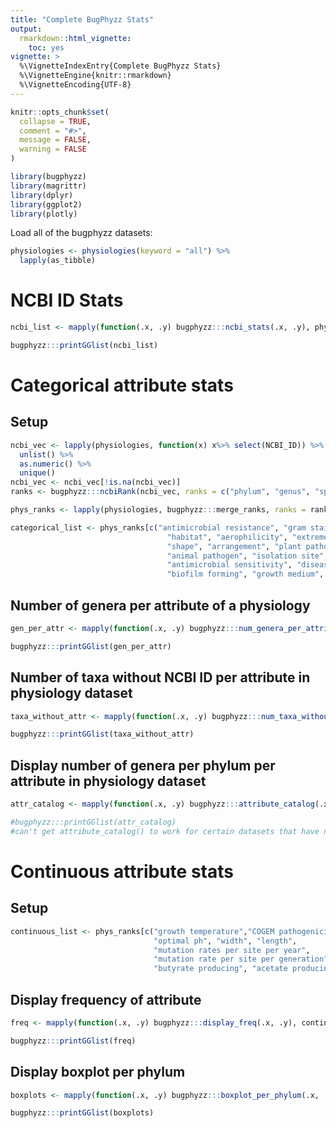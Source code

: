 ```yaml
---
title: "Complete BugPhyzz Stats"
output:
  rmarkdown::html_vignette:
    toc: yes
vignette: >
  %\VignetteIndexEntry{Complete BugPhyzz Stats}
  %\VignetteEngine{knitr::rmarkdown}
  %\VignetteEncoding{UTF-8}
---
```


```r
knitr::opts_chunk$set(
  collapse = TRUE,
  comment = "#>",
  message = FALSE,
  warning = FALSE
)

```

```r
library(bugphyzz)
library(magrittr)
library(dplyr)
library(ggplot2)
library(plotly)
```

Load all of the bugphyzz datasets:

```r
physiologies <- physiologies(keyword = "all") %>% 
  lapply(as_tibble)
```

# NCBI ID Stats

```r
ncbi_list <- mapply(function(.x, .y) bugphyzz:::ncbi_stats(.x, .y), physiologies, names(physiologies), SIMPLIFY = FALSE)
```
```r
bugphyzz:::printGGlist(ncbi_list)
```

# Categorical attribute stats

## Setup

```r
ncbi_vec <- lapply(physiologies, function(x) x%>% select(NCBI_ID)) %>% 
  unlist() %>% 
  as.numeric() %>% 
  unique()
ncbi_vec <- ncbi_vec[!is.na(ncbi_vec)]
ranks <- bugphyzz:::ncbiRank(ncbi_vec, ranks = c("phylum", "genus", "species"))
```
```r
phys_ranks <- lapply(physiologies, bugphyzz:::merge_ranks, ranks = ranks)
```


```r
categorical_list <- phys_ranks[c("antimicrobial resistance", "gram stain",
                                   "habitat", "aerophilicity", "extreme environment",
                                   "shape", "arrangement", "plant pathogenicity",
                                   "animal pathogen", "isolation site",
                                   "antimicrobial sensitivity", "disease association",
                                   "biofilm forming", "growth medium", "spore shape")]
```

## Number of genera per attribute of a physiology

```r
gen_per_attr <- mapply(function(.x, .y) bugphyzz:::num_genera_per_attribute(.x, .y), categorical_list, names(categorical_list), SIMPLIFY = FALSE)
```
```r
bugphyzz:::printGGlist(gen_per_attr)
```

## Number of taxa without NCBI ID per attribute in physiology dataset

```r
taxa_without_attr <- mapply(function(.x, .y) bugphyzz:::num_taxa_without_ncbi_per_attribute(.x, .y), categorical_list, names(categorical_list), SIMPLIFY = FALSE)
```
```r
bugphyzz:::printGGlist(taxa_without_attr)
```

## Display number of genera per phylum per attribute in physiology dataset

```r
attr_catalog <- mapply(function(.x, .y) bugphyzz:::attribute_catalog(.x, .y), categorical_list, names(categorical_list), SIMPLIFY = FALSE)
```
```r
#bugphyzz:::printGGlist(attr_catalog)
#can't get attribute_catalog() to work for certain datasets that have no NA in species column
```

# Continuous attribute stats

## Setup
```r
continuous_list <- phys_ranks[c("growth temperature","COGEM pathogenicity rating", 
                                "optimal ph", "width", "length", 
                                "mutation rates per site per year",
                                "mutation rate per site per generation", "hydrogen gas producing",
                                "butyrate producing", "acetate producing", "lactate producing")]
```

## Display frequency of attribute

```r
freq <- mapply(function(.x, .y) bugphyzz:::display_freq(.x, .y), continuous_list, names(continuous_list), SIMPLIFY = FALSE)
```
```r
bugphyzz:::printGGlist(freq)
```

## Display boxplot per phylum

```r
boxplots <- mapply(function(.x, .y) bugphyzz:::boxplot_per_phylum(.x, .y), continuous_list, names(continuous_list), SIMPLIFY = FALSE)
```
```r
bugphyzz:::printGGlist(boxplots)
```
